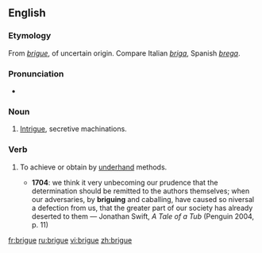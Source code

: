 ==English==

===Etymology===
From {{etyl|fr}} ''[[#French|brigue]]'', of uncertain origin.  Compare Italian ''[[briga]]'', Spanish ''[[brega]]''.

===Pronunciation===
* {{IPA|/bɹiːɡ/}}

===Noun===
{{en-noun}}

# {{obsolete}} [[intrigue|Intrigue]], secretive machinations.

===Verb===
{{en-verb|brigu|ing}}

# {{obsolete}} To achieve or obtain by [[underhand]] methods.
#* '''1704''': we think it very unbecoming our prudence that the determination should be remitted to the authors themselves; when our adversaries, by '''briguing''' and caballing, have caused so niversal a defection from us, that the greater part of our society has already deserted to them — Jonathan Swift, ''A Tale of a Tub'' (Penguin 2004, p. 11)

[[fr:brigue]]
[[ru:brigue]]
[[vi:brigue]]
[[zh:brigue]]